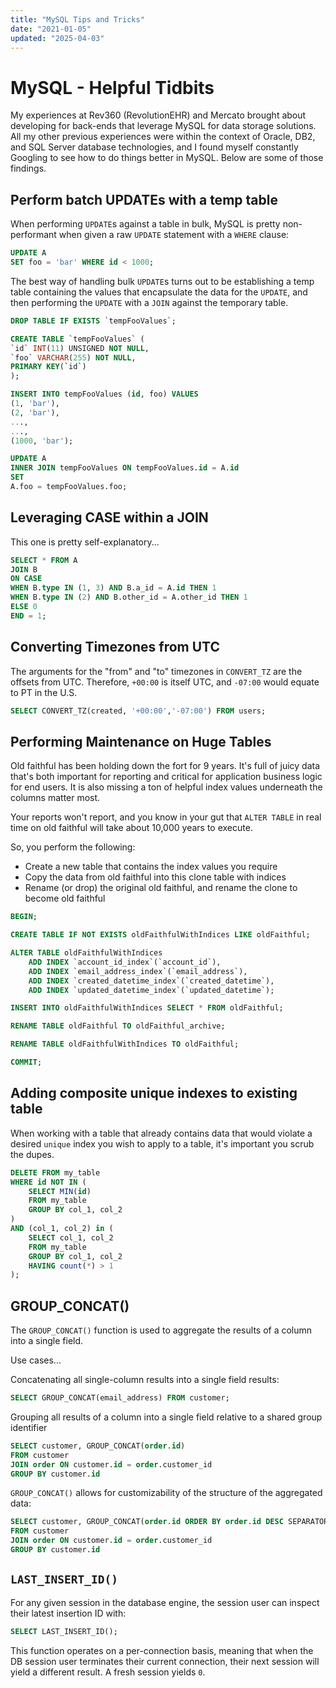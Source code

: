 ```yaml
---
title: "MySQL Tips and Tricks"
date: "2021-01-05"
updated: "2025-04-03"
---
```


# MySQL - Helpful Tidbits

My experiences at Rev360 (RevolutionEHR) and Mercato brought about developing for back-ends that leverage MySQL for data storage solutions. All my other previous experiences were within the context of Oracle, DB2, and SQL Server database technologies, and I found myself constantly Googling to see how to do things better in MySQL. Below are some of those findings.

## Perform batch UPDATEs with a temp table

When performing `UPDATE`s against a table in bulk, MySQL is pretty non-performant when given a raw ```UPDATE``` statement with a ```WHERE``` clause:

```sql
UPDATE A
SET foo = 'bar' WHERE id < 1000;
```

The best way of handling bulk ```UPDATE```s turns out to be establishing a temp table containing the values that encapsulate the data for the ```UPDATE```, and then performing the ```UPDATE``` with a ```JOIN``` against the temporary table.

```sql
DROP TABLE IF EXISTS `tempFooValues`;

CREATE TABLE `tempFooValues` (
`id` INT(11) UNSIGNED NOT NULL,
`foo` VARCHAR(255) NOT NULL,
PRIMARY KEY(`id`)
);

INSERT INTO tempFooValues (id, foo) VALUES
(1, 'bar'),
(2, 'bar'),
...,
...,
(1000, 'bar');

UPDATE A
INNER JOIN tempFooValues ON tempFooValues.id = A.id
SET
A.foo = tempFooValues.foo;
```

## Leveraging CASE within a JOIN

This one is pretty self-explanatory...

```sql
SELECT * FROM A
JOIN B
ON CASE
WHEN B.type IN (1, 3) AND B.a_id = A.id THEN 1
WHEN B.type IN (2) AND B.other_id = A.other_id THEN 1
ELSE 0
END = 1;
```

## Converting Timezones from UTC

The arguments for the "from" and "to" timezones in `CONVERT_TZ` are the offsets from
UTC. Therefore, `+00:00` is itself UTC, and `-07:00` would equate to PT in the U.S.

```sql
SELECT CONVERT_TZ(created, '+00:00','-07:00') FROM users;
```

## Performing Maintenance on Huge Tables

Old faithful has been holding down the fort for 9 years. It's full of juicy data that's
both important for reporting and critical for application business logic for end users.
It is also missing a ton of helpful index values underneath the columns matter most.

Your reports won't report, and you know in your gut that `ALTER TABLE` in real time on 
old faithful will take about 10,000 years to execute. 

So, you perform the following:
- Create a new table that contains the index values you require
- Copy the data from old faithful into this clone table with indices
- Rename (or drop) the original old faithful, and rename the clone to become old faithful

```sql
BEGIN;

CREATE TABLE IF NOT EXISTS oldFaithfulWithIndices LIKE oldFaithful;

ALTER TABLE oldFaithfulWithIndices
    ADD INDEX `account_id_index`(`account_id`),
    ADD INDEX `email_address_index`(`email_address`),
    ADD INDEX `created_datetime_index`(`created_datetime`),
    ADD INDEX `updated_datetime_index`(`updated_datetime`);

INSERT INTO oldFaithfulWithIndices SELECT * FROM oldFaithful;

RENAME TABLE oldFaithful TO oldFaithful_archive;

RENAME TABLE oldFaithfulWithIndices TO oldFaithful;

COMMIT;
```


## Adding composite unique indexes to existing table

When working with a table that already contains data that would violate a desired `unique` index
you wish to apply to a table, it's important you scrub the dupes.

```sql
DELETE FROM my_table
WHERE id NOT IN (
    SELECT MIN(id)
    FROM my_table
    GROUP BY col_1, col_2
)
AND (col_1, col_2) in (
    SELECT col_1, col_2
    FROM my_table
    GROUP BY col_1, col_2
    HAVING count(*) > 1
);
```

## GROUP_CONCAT()

The `GROUP_CONCAT()` function is used to aggregate the results of a column into a single field.

Use cases...

Concatenating all single-column results into a single field results:

```sql
SELECT GROUP_CONCAT(email_address) FROM customer; 
```

Grouping all results of a column into a single field relative to a shared group identifier

```sql
SELECT customer, GROUP_CONCAT(order.id)
FROM customer
JOIN order ON customer.id = order.customer_id
GROUP BY customer.id
```

`GROUP_CONCAT()` allows for customizability of the structure of the aggregated data:

```sql
SELECT customer, GROUP_CONCAT(order.id ORDER BY order.id DESC SEPARATOR '| ')
FROM customer
JOIN order ON customer.id = order.customer_id
GROUP BY customer.id
```

## `LAST_INSERT_ID()`

For any given session in the database engine, the session user can inspect their latest insertion ID with:

```sql
SELECT LAST_INSERT_ID();
```

This function operates on a per-connection basis, meaning that when the DB session user terminates their
current connection, their next session will yield a different result. A fresh session yields `0`. 